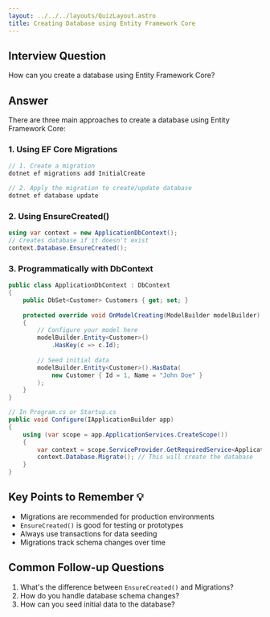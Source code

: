 ```yaml
---
layout: ../../../layouts/QuizLayout.astro
title: Creating Database using Entity Framework Core
---
```


## Interview Question
How can you create a database using Entity Framework Core?

## Answer
There are three main approaches to create a database using Entity Framework Core:

### 1. Using EF Core Migrations
```csharp
// 1. Create a migration
dotnet ef migrations add InitialCreate

// 2. Apply the migration to create/update database
dotnet ef database update
```

### 2. Using EnsureCreated()
```csharp
using var context = new ApplicationDbContext();
// Creates database if it doesn't exist
context.Database.EnsureCreated();
```

### 3. Programmatically with DbContext
```csharp
public class ApplicationDbContext : DbContext
{
    public DbSet<Customer> Customers { get; set; }
    
    protected override void OnModelCreating(ModelBuilder modelBuilder)
    {
        // Configure your model here
        modelBuilder.Entity<Customer>()
            .HasKey(c => c.Id);
            
        // Seed initial data
        modelBuilder.Entity<Customer>().HasData(
            new Customer { Id = 1, Name = "John Doe" }
        );
    }
}

// In Program.cs or Startup.cs
public void Configure(IApplicationBuilder app)
{
    using (var scope = app.ApplicationServices.CreateScope())
    {
        var context = scope.ServiceProvider.GetRequiredService<ApplicationDbContext>();
        context.Database.Migrate(); // This will create the database
    }
}
```

## Key Points to Remember 💡
- Migrations are recommended for production environments
- `EnsureCreated()` is good for testing or prototypes
- Always use transactions for data seeding
- Migrations track schema changes over time

## Common Follow-up Questions
1. What's the difference between `EnsureCreated()` and Migrations?
2. How do you handle database schema changes?
3. How can you seed initial data to the database?
